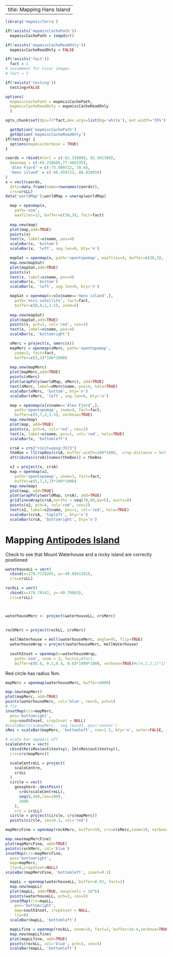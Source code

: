 <!--
%\VignetteEngine{knitr::docco_linear}
%\VignetteIndexEntry{Mapping Hans Island}
-->

---
title: Mapping Hans Island
---




```r
library('mapmiscTerra')

if(!exists('mapmiscCachePath'))
  mapmiscCachePath = tempdir()

if(!exists('mapmiscCacheReadOnly'))
  mapmiscCacheReadOnly = FALSE

if(!exists('fact'))
  fact = 1
# uncomment for nicer images
# fact = 2 

if(!exists('testing'))
  testing=FALSE

options(
  mapmiscCachePath = mapmiscCachePath,
  mapmiscCacheReadOnly = mapmiscCacheReadOnly
  )

opts_chunk$set(dpi=72*fact,dev.args=list(bg='white'), out.width='55%')	
```

```r
  getOption('mapmiscCachePath')
  getOption('mapmiscCacheReadOnly')
if(testing) {
  options(mapmiscVerbose = TRUE)
}
```


```r
coords = rbind(Alert = c(-62.338889, 82.501389),
  Qaanaaq = c(-69.238685,77.466335), 	
  'Alex Fjord' = c(-75.999722, 78.9),
  'Hans island' = c(-66.459722, 80.828056)
)
x = vect(coords, 
  atts=data.frame(name=rownames(coords)),
  crs=crsLL)
data('worldMap');worldMap = unwrap(worldMap)
```













        
```r
  map = openmap(x, 
    path='osm', 
    maxTiles=12, buffer=c(30,3), fact=fact)
  
  map.new(map)
  plot(map,add=TRUE)
  points(x)
  text(x, label=x$name, pos=4)
  scaleBar(x, 'bottom')
  scaleBar(x, 'left', seg.len=0, bty='n')
```




```r
  mapSat = openmap(x, path='opentopomap', maxTiles=4, buffer=c(30,3), fact=fact)
  map.new(mapSat)
  plot(mapSat,add=TRUE)
  points(x)
  text(x, label=x$name, pos=4)
  scaleBar(x, 'bottom')
  scaleBar(x, 'left', seg.len=0, bty='n')
```



```r
  mapSat = openmap(x=x[x$name=='Hans island',], 
    path='esri-satellite', fact=fact,  
    buffer=c(8,6,1,1.5), zoom=5)
  
  map.new(mapSat)
  plot(mapSat,add=TRUE)
  points(x, pch=1, col='red', cex=2)
  text(x, label=x$name, pos=4)
  scaleBar(x, 'bottomright')
```






```r
  xMerc = project(x, omerc(x))
  mapMerc = openmap(xMerc, path='opentopomap',
    zoom=3, fact=fact,
    buffer=c(3,2)*100*1000)
  
  map.new(mapMerc)
  plot(mapMerc,add=TRUE)
  points(xMerc)
  plot(wrapPoly(worldMap, xMerc), add=TRUE)
  text(xMerc, label=xMerc$name, pos=4, halo=TRUE)
  scaleBar(xMerc, 'bottom', bty='n')
  scaleBar(xMerc, 'left', seg.len=0, bty='n')
```








```r
  map = openmap(x[x$name=='Alex Fjord',], 		
    path='opentopomap', zoom=4, fact=fact, 
    buffer=c(5,7,2,1.5), verbose=TRUE)   
  map.new(map)
  plot(map, add=TRUE)
  points(x, pch=4, col='red', cex=2)
  text(x, label=x$name, pos=1, col='red', halo=TRUE)
  scaleBar(x, 'bottomleft')
```


```r
  crsA = crs("+init=epsg:3573")
  theBox = llCropBox(crsA, buffer.width=100*1000,  crop.distance = 5e7, crop.poles = FALSE, crop.leftright=TRUE, remove.holes=TRUE, cycles=4)
  attributes(crsA)[names(theBox)] = theBox

  x2 = project(x, crsA)
  map = openmap(x2,     
    path='opentopomap', zoom=3, fact=fact, 
    buffer=c(5,7,3,7)*100*1000)   
  map.new(map)
  plot(map, add=TRUE)
  plot(wrapPoly(worldMap, crsA), add=TRUE)
  gridlinesWrap(crsA,norths = seq(70,90,by=5), easts=0)
  points(x2, pch=4, col='red', cex=2)
  text(x2, label=x2$name, pos=1, col='red', halo=TRUE)
  scaleBar(crsA, 'topleft', bty='n')
  scaleBar(crsA, 'bottomright', bty='n')
```











# Mapping [Antipodes Island](https://en.wikipedia.org/wiki/Antipodes_Islands)

Check to see that Mount Waterhouse and a rocky island are correctly positioned

```r
waterhouseLL = vect(
  cbind(x=178.7729285, y=-49.6941201), 
  crs=crsLL)

rockLL = vect(
  cbind(x=178.78542, y=-49.70003), 
  crs=crsLL)



waterhouseMerc <- project(waterhouseLL, crsMerc)
  
  
rockMerc = project(rockLL, crsMerc)
```










```r
  mollWaterhouse = moll(waterhouseMerc, angle=45, flip=TRUE)
  waterhouseWrap = project(waterhouseMerc, mollWaterhouse)
  
  southInset = openmap(x=waterhouseWrap, 
    path='osm', zoom = 3, fact=2,#fact, 
    buffer=c(0.8, 0.2,0.4, 0.6)*1000*1000, verbose=TRUE)#c(4,1,2,1)*1)
```










Red circle has radius 1km.

```r
mapMerc = openmap(waterhouseMerc, buffer=4000)

map.new(mapMerc)
plot(mapMerc, add=TRUE)
points(waterhouseMerc, col='blue', cex=5, pch=1)
# fix
insetMap(crs=mapMerc, 
  pos='bottomright', 
  map=southInset, cropInset = NULL)
#scaleBar(crs=mapMerc,  seg.len=35, pos='center')
sRes = scaleBar(mapMerc, 'bottomleft', cex=1.5, bty='n', outer=FALSE, inset=0.1)

# scale bar appears off
scaleCentre = vect(
  cbind(Re(sRes$out$textxy), Im(sRes$out$textxy)), 
  crs=crs(mapMerc))

  scaleCentreLL = project(
    scaleCentre, 
    crsLL
  )	
  circle = vect(
    geosphere::destPoint(
      crds(scaleCentreLL),
      seq(0,360,len=100),
      1000
    ),
    crs = crsLL)
  circle = project(circle, crs(mapMerc))
  points(circle, cex=0.3, col='red')

```



```r
mapMercFine = openmap(rockMerc, buffer=50, crs=crsMerc,zoom=19, verbose=TRUE)

map.new(mapMercFine)
plot(mapMercFine, add=TRUE)
points(rockMerc, col='blue')
insetMap(crs=mapMercFine, 
  pos='bottomright', 
  map=mapMerc, 
  lty=0,cropInset=NULL)
scaleBar(mapMercFine, 'bottomleft', inset=0.1)
```






```r
  mapLL = openmap(waterhouseLL, buffer=0.02, fact=2)
  map.new(mapLL)
  plot(mapLL, add=TRUE, maxpixels = 10^6)
  points(waterhouseLL, pch=3, cex=5)
  insetMap(crs=mapLL, 
    pos='bottomright', 
    map=southInset, cropInset = NULL,
    lty=0)
  scaleBar(mapLL, 'bottomleft')
```



```r
  mapLLfine = openmap(rockLL, zoom=19, fact=2, buffer=3e-4,verbose=TRUE)  
  map.new(mapLLfine)
  plot(mapLLfine, add=TRUE)	
  points(rockLL, col='blue', pch=3, cex=5)
  scaleBar(mapLL, 'bottomleft')
```